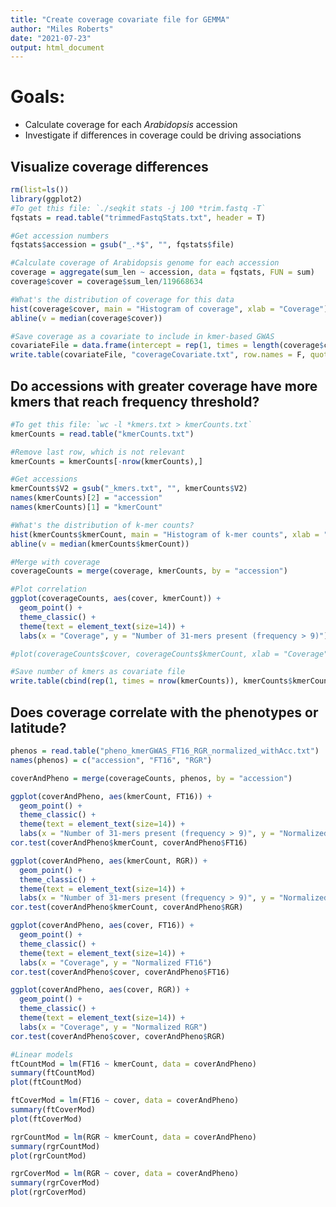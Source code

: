 ---
title: "Create coverage covariate file for GEMMA"
author: "Miles Roberts"
date: "2021-07-23"
output: html_document
---
# Goals: 
* Calculate coverage for each *Arabidopsis* accession
* Investigate if differences in coverage could be driving associations

## Visualize coverage differences
```{r}
rm(list=ls())
library(ggplot2)
#To get this file: `./seqkit stats -j 100 *trim.fastq -T`
fqstats = read.table("trimmedFastqStats.txt", header = T)

#Get accession numbers
fqstats$accession = gsub("_.*$", "", fqstats$file)

#Calculate coverage of Arabidopsis genome for each accession
coverage = aggregate(sum_len ~ accession, data = fqstats, FUN = sum)
coverage$cover = coverage$sum_len/119668634

#What's the distribution of coverage for this data
hist(coverage$cover, main = "Histogram of coverage", xlab = "Coverage")
abline(v = median(coverage$cover))

#Save coverage as a covariate to include in kmer-based GWAS
covariateFile = data.frame(intercept = rep(1, times = length(coverage$cover)), coverage = coverage$cover)
write.table(covariateFile, "coverageCovariate.txt", row.names = F, quote = F, col.names = F)
```

## Do accessions with greater coverage have more kmers that reach frequency threshold?
```{r}
#To get this file: `wc -l *kmers.txt > kmerCounts.txt`
kmerCounts = read.table("kmerCounts.txt")

#Remove last row, which is not relevant
kmerCounts = kmerCounts[-nrow(kmerCounts),]

#Get accessions
kmerCounts$V2 = gsub("_kmers.txt", "", kmerCounts$V2)
names(kmerCounts)[2] = "accession"
names(kmerCounts)[1] = "kmerCount"

#What's the distribution of k-mer counts?
hist(kmerCounts$kmerCount, main = "Histogram of k-mer counts", xlab = "Coverage")
abline(v = median(kmerCounts$kmerCount))

#Merge with coverage
coverageCounts = merge(coverage, kmerCounts, by = "accession")

#Plot correlation
ggplot(coverageCounts, aes(cover, kmerCount)) +
  geom_point() +
  theme_classic() +
  theme(text = element_text(size=14)) +
  labs(x = "Coverage", y = "Number of 31-mers present (frequency > 9)")

#plot(coverageCounts$cover, coverageCounts$kmerCount, xlab = "Coverage", ylab = "Number of kmers present")

#Save number of kmers as covariate file
write.table(cbind(rep(1, times = nrow(kmerCounts)), kmerCounts$kmerCount), "kmerCountCovariate.txt", row.names = F, quote = F, col.names = F, sep = "\t") 
```

## Does coverage correlate with the phenotypes or latitude?
```{r}
phenos = read.table("pheno_kmerGWAS_FT16_RGR_normalized_withAcc.txt")
names(phenos) = c("accession", "FT16", "RGR")

coverAndPheno = merge(coverageCounts, phenos, by = "accession")

ggplot(coverAndPheno, aes(kmerCount, FT16)) +
  geom_point() +
  theme_classic() +
  theme(text = element_text(size=14)) +
  labs(x = "Number of 31-mers present (frequency > 9)", y = "Normalized FT16")
cor.test(coverAndPheno$kmerCount, coverAndPheno$FT16)

ggplot(coverAndPheno, aes(kmerCount, RGR)) +
  geom_point() +
  theme_classic() +
  theme(text = element_text(size=14)) +
  labs(x = "Number of 31-mers present (frequency > 9)", y = "Normalized RGR")
cor.test(coverAndPheno$kmerCount, coverAndPheno$RGR)

ggplot(coverAndPheno, aes(cover, FT16)) +
  geom_point() +
  theme_classic() +
  theme(text = element_text(size=14)) +
  labs(x = "Coverage", y = "Normalized FT16")
cor.test(coverAndPheno$cover, coverAndPheno$FT16)

ggplot(coverAndPheno, aes(cover, RGR)) +
  geom_point() +
  theme_classic() +
  theme(text = element_text(size=14)) +
  labs(x = "Coverage", y = "Normalized RGR")
cor.test(coverAndPheno$cover, coverAndPheno$RGR)

#Linear models
ftCountMod = lm(FT16 ~ kmerCount, data = coverAndPheno)
summary(ftCountMod)
plot(ftCountMod)

ftCoverMod = lm(FT16 ~ cover, data = coverAndPheno)
summary(ftCoverMod)
plot(ftCoverMod)

rgrCountMod = lm(RGR ~ kmerCount, data = coverAndPheno)
summary(rgrCountMod)
plot(rgrCountMod)

rgrCoverMod = lm(RGR ~ cover, data = coverAndPheno)
summary(rgrCoverMod)
plot(rgrCoverMod)

```